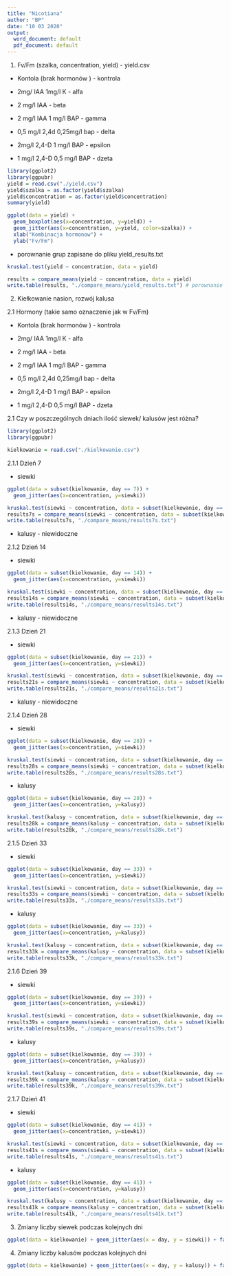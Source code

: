 ```yaml
---
title: "Nicotiana"
author: "BP"
date: "10 03 2020"
output:
  word_document: default
  pdf_document: default
---
```


1. Fv/Fm (szalka, concentration, yield) - yield.csv


* Kontola (brak hormonów ) - kontrola

* 2mg/ IAA 1mg/l K - alfa

* 2 mg/l IAA - beta

* 2 mg/l IAA 1 mg/l BAP - gamma

* 0,5 mg/l 2,4d 0,25mg/l bap - delta

* 2mg/l 2,4-D 1 mg/l BAP - epsilon

* 1 mg/l 2,4-D 0,5 mg/l BAP - dzeta

```r
library(ggplot2)
library(ggpubr)
yield = read.csv("./yield.csv")
yield$szalka = as.factor(yield$szalka)
yield$concentration = as.factor(yield$concentration)
summary(yield)

ggplot(data = yield) + 
  geom_boxplot(aes(x=concentration, y=yield)) +
  geom_jitter(aes(x=concentration, y=yield, color=szalka)) +
  xlab("Kombinacja hormonow") + 
  ylab("Fv/Fm")
```

* porownanie grup zapisane do pliku yield_results.txt

```r
kruskal.test(yield ~ concentration, data = yield)

results = compare_means(yield ~ concentration, data = yield)
write.table(results, "./compare_means/yield_results.txt") # porownanie grup zapisane do pliku yield_results.txt
```

2. Kiełkowanie nasion, rozwój kalusa

2.1 Hormony (takie samo oznaczenie jak w Fv/Fm)

* Kontola (brak hormonów ) - kontrola

* 2mg/ IAA 1mg/l K - alfa

* 2 mg/l IAA - beta

* 2 mg/l IAA 1 mg/l BAP - gamma

* 0,5 mg/l 2,4d 0,25mg/l bap - delta

* 2mg/l 2,4-D 1 mg/l BAP - epsilon

* 1 mg/l 2,4-D 0,5 mg/l BAP - dzeta

2.1 Czy w poszczególnych dniach ilość siewek/ kalusów jest różna?

```r
library(ggplot2)
library(ggpubr)

kielkowanie = read.csv("./kielkowanie.csv")
```

2.1.1 Dzień 7

* siewki

```r
ggplot(data = subset(kielkowanie, day == 7)) +
  geom_jitter(aes(x=concentration, y=siewki))

kruskal.test(siewki ~ concentration, data = subset(kielkowanie, day == 7))
results7s = compare_means(siewki ~ concentration, data = subset(kielkowanie, day == 7))
write.table(results7s, "./compare_means/results7s.txt")
```

* kalusy - niewidoczne

2.1.2 Dzień 14

* siewki

```r
ggplot(data = subset(kielkowanie, day == 14)) +
  geom_jitter(aes(x=concentration, y=siewki))

kruskal.test(siewki ~ concentration, data = subset(kielkowanie, day == 14))
results14s = compare_means(siewki ~ concentration, data = subset(kielkowanie, day == 14))
write.table(results14s, "./compare_means/results14s.txt")
```

* kalusy - niewidoczne

2.1.3 Dzień 21

* siewki

```r
ggplot(data = subset(kielkowanie, day == 21)) +
  geom_jitter(aes(x=concentration, y=siewki))

kruskal.test(siewki ~ concentration, data = subset(kielkowanie, day == 21))
results21s = compare_means(siewki ~ concentration, data = subset(kielkowanie, day == 21))
write.table(results21s, "./compare_means/results21s.txt")
```

* kalusy - niewidoczne

2.1.4 Dzień 28

* siewki

```r
ggplot(data = subset(kielkowanie, day == 28)) +
  geom_jitter(aes(x=concentration, y=siewki))

kruskal.test(siewki ~ concentration, data = subset(kielkowanie, day == 28))
results28s = compare_means(siewki ~ concentration, data = subset(kielkowanie, day == 28))
write.table(results28s, "./compare_means/results28s.txt")
```

* kalusy

```r
ggplot(data = subset(kielkowanie, day == 28)) +
  geom_jitter(aes(x=concentration, y=kalusy))

kruskal.test(kalusy ~ concentration, data = subset(kielkowanie, day == 28))
results28k = compare_means(kalusy ~ concentration, data = subset(kielkowanie, day == 28))
write.table(results28k, "./compare_means/results28k.txt")
```

2.1.5 Dzień 33

* siewki

```r
ggplot(data = subset(kielkowanie, day == 33)) +
  geom_jitter(aes(x=concentration, y=siewki))

kruskal.test(siewki ~ concentration, data = subset(kielkowanie, day == 33))
results33s = compare_means(siewki ~ concentration, data = subset(kielkowanie, day == 33))
write.table(results33s, "./compare_means/results33s.txt")
```

* kalusy

```r
ggplot(data = subset(kielkowanie, day == 33)) +
  geom_jitter(aes(x=concentration, y=kalusy))

kruskal.test(kalusy ~ concentration, data = subset(kielkowanie, day == 33))
results33k = compare_means(kalusy ~ concentration, data = subset(kielkowanie, day == 33))
write.table(results33k, "./compare_means/results33k.txt")
```

2.1.6 Dzień 39

* siewki

```r
ggplot(data = subset(kielkowanie, day == 39)) +
  geom_jitter(aes(x=concentration, y=siewki))

kruskal.test(siewki ~ concentration, data = subset(kielkowanie, day == 39))
results39s = compare_means(siewki ~ concentration, data = subset(kielkowanie, day == 39))
write.table(results39s, "./compare_means/results39s.txt")
```

* kalusy

```r
ggplot(data = subset(kielkowanie, day == 39)) +
  geom_jitter(aes(x=concentration, y=kalusy))

kruskal.test(kalusy ~ concentration, data = subset(kielkowanie, day == 39))
results39k = compare_means(kalusy ~ concentration, data = subset(kielkowanie, day == 39))
write.table(results39k, "./compare_means/results39k.txt")
```

2.1.7 Dzień 41

* siewki

```r
ggplot(data = subset(kielkowanie, day == 41)) +
  geom_jitter(aes(x=concentration, y=siewki))

kruskal.test(siewki ~ concentration, data = subset(kielkowanie, day == 41))
results41s = compare_means(siewki ~ concentration, data = subset(kielkowanie, day == 41))
write.table(results41s, "./compare_means/results41s.txt")
```

* kalusy

```r
ggplot(data = subset(kielkowanie, day == 41)) +
  geom_jitter(aes(x=concentration, y=kalusy))

kruskal.test(kalusy ~ concentration, data = subset(kielkowanie, day == 41))
results41k = compare_means(kalusy ~ concentration, data = subset(kielkowanie, day == 41))
write.table(results41k, "./compare_means/results41k.txt")
```

3. Zmiany liczby siewek podczas kolejnych dni

```r
ggplot(data = kielkowanie) + geom_jitter(aes(x = day, y = siewki)) + facet_wrap(~concentration, nrow = 3) + theme_bw()
```

4. Zmiany liczby kalusów podczas kolejnych dni

```r
ggplot(data = kielkowanie) + geom_jitter(aes(x = day, y = kalusy)) + facet_wrap(~concentration, nrow = 3) + theme_bw()
```